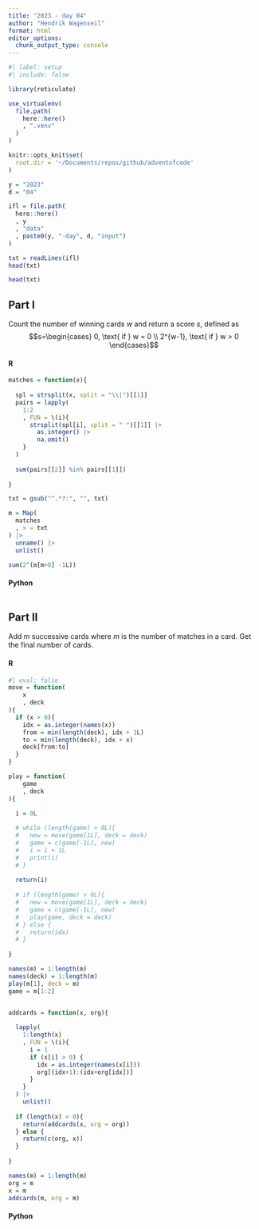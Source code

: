 ```yaml
---
title: "2023 - day 04"
author: "Hendrik Wagenseil"
format: html
editor_options: 
  chunk_output_type: console
---
```


```r
#| label: setup
#| include: false

library(reticulate)

use_virtualenv(
  file.path(
    here::here()
    , ".venv"
  )
)

knitr::opts_knit$set(
  root.dir = '~/Documents/repos/github/adventofcode'
)

y = "2023"
d = "04"

ifl = file.path(
  here::here()
  , y
  , "data"
  , paste0(y, "-day", d, "input")
)

txt = readLines(ifl)
head(txt)
```

```r
head(txt)
```


::: {.panel-tabset}

## Part I

Count the number of winning cards $w$ and return a score $s$, defined as 
$$s=\begin{cases}
0, \text{ if } w = 0 \\
2^{w-1}, \text{ if } w > 0 
\end{cases}$$

::: {.panel-tabset}

#### R 

```r

matches = function(x){
  
  spl = strsplit(x, split = "\\|")[[1]]
  pairs = lapply(
    1:2
    , FUN = \(i){
      strsplit(spl[i], split = " ")[[1]] |> 
        as.integer() |> 
        na.omit()
    }
  )
  
  sum(pairs[[2]] %in% pairs[[1]])
  
}

txt = gsub("^.*?:", "", txt) 

m = Map(
  matches
  , x = txt
) |> 
  unname() |> 
  unlist() 

sum(2^(m[m>0] -1L))
```

#### Python

```python
```

:::


## Part II

Add $m$ successive cards where $m$ is the number of matches in a card.
Get the final number of cards.

::: {.panel-tabset}

#### R

```r
#| eval: false
move = function(
    x
    , deck
){
  if (x > 0){
    idx = as.integer(names(x))
    from = min(length(deck), idx + 1L)
    to = min(length(deck), idx + x)
    deck[from:to]
  }
}

play = function(
    game
    , deck
){

  i = 0L
  
  # while (length(game) > 0L){
  #   new = move(game[1L], deck = deck)
  #   game = c(game[-1L], new)
  #   i = i + 1L
  #   print(i)
  # } 
  
  return(i)
  
  # if (length(game) > 0L){
  #   new = move(game[1L], deck = deck)
  #   game = c(game[-1L], new)
  #   play(game, deck = deck)
  # } else {
  #   return(idx)
  # }
    
}

names(m) = 1:length(m)
names(deck) = 1:length(m)
play(m[1], deck = m)
game = m[1:2]


addcards = function(x, org){
  
  lapply(
    1:length(x)
    , FUN = \(i){
      i = 1
      if (x[i] > 0) {
        idx = as.integer(names(x[i]))
        org[(idx+1):(idx+org[idx])]
      }
    }
  ) |> 
    unlist()
  
  if (length(x) > 0){
    return(addcards(x, org = org))
  } else {
    return(c(org, x))
  }
  
}

names(m) = 1:length(m)
org = m
x = m
addcards(m, org = m)

```

#### Python

```python
```

:::

:::
